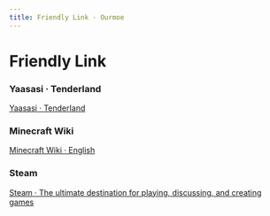 ```yaml
---
title: Friendly Link · Ourmoe
---
```


# Friendly Link


### Yaasasi · TenderIand

[Yaasasi · TenderIand](https://www.yaasasi.cn/)

### Minecraft Wiki

[Minecraft Wiki · English](https://minecraft.wiki/)

### Steam

[Steam · The ultimate destination for playing, discussing, and creating games](https://store.steampowered.com/)